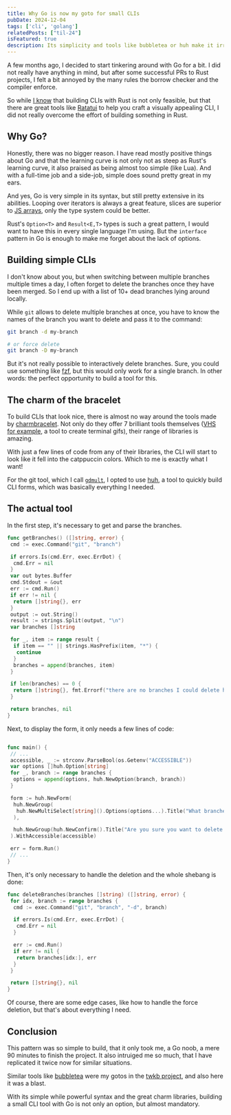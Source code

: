 ```yaml
---
title: Why Go is now my goto for small CLIs
pubDate: 2024-12-04
tags: ['cli', 'golang']
relatedPosts: ["til-24"]
isFeatured: true
description: Its simplicity and tools like bubbletea or huh make it irresistable to not use Go for small CLIs
---
```


A few months ago, I decided to start tinkering around with Go for a bit. I did not really have anything in mind, but after some successful PRs to Rust projects, I felt a bit annoyed by the many rules the borrow checker and the compiler enforce.

So while [I know](/posts/til-24) that building CLIs with Rust is not only feasible, but that there are great tools like [Ratatui](https://ratatui.rs) to help you craft a visually appealing CLI, I did not really overcome the effort of building something in Rust.

## Why Go?

Honestly, there was no bigger reason. I have read mostly positive things about Go and that the learning curve is not only not as steep as Rust's learning curve, it also praised as being almost too simple (like Lua). And with a full-time job and a side-job, simple does sound pretty great in my ears.

And yes, Go is very simple in its syntax, but still pretty extensive in its abilities. Looping over iterators is always a great feature, slices are superior to [JS arrays](/posts/til-2), only the type system could be better.

Rust's `Option<T>` and `Result<E,T>` types is such a great pattern, I would want to have this in every single language I'm using.
But the `interface` pattern in Go is enough to make me forget about the lack of options.

## Building simple CLIs

I don't know about you, but when switching between multiple branches multiple times a day, I often forget to delete the branches once they have been merged. So I end up with a list of 10+ dead branches lying around locally.

While `git` allows to delete multiple branches at once, you have to know the names of the branch you want to delete and pass it to the command:

```sh
git branch -d my-branch

# or force delete
git branch -D my-branch
```

But it's not really possible to interactively delete branches. Sure, you could use something like [fzf](/posts/til-28#fzf--fd--%EF%B8%8F), but this would only work for a single branch. In other words: the perfect opportunity to build a tool for this.

## The charm of the bracelet

To build CLIs that look nice, there is almost no way around the tools made by [charmbracelet](https://charm.sh). Not only do they offer 7 brilliant tools themselves ([VHS for example](https://github.com/charmbracelet/vhs), a tool to create terminal gifs), their range of libraries is amazing.

With just a few lines of code from any of their libraries, the CLI will start to look like it fell into the catppuccin colors. Which to me is exactly what I want!

For the git tool, which I call [`gdmult`](https://github.com/DerTimonius/gdmult), I opted to use [huh](https://github.com/charmbracelet/vhs), a tool to quickly build CLI forms, which was basically everything I needed.

## The actual tool

In the first step, it's necessary to get and parse the branches.

```go
func getBranches() ([]string, error) {
 cmd := exec.Command("git", "branch")

 if errors.Is(cmd.Err, exec.ErrDot) {
  cmd.Err = nil
 }
 var out bytes.Buffer
 cmd.Stdout = &out
 err := cmd.Run()
 if err != nil {
  return []string{}, err
 }
 output := out.String()
 result := strings.Split(output, "\n")
 var branches []string

 for _, item := range result {
  if item == "" || strings.HasPrefix(item, "*") {
   continue
  }
  branches = append(branches, item)
 }

 if len(branches) == 0 {
  return []string{}, fmt.Errorf("there are no branches I could delete here")
 }

 return branches, nil
}
```

Next, to display the form, it only needs a few lines of code:

```go

func main() {
 // ...
 accessible, _ := strconv.ParseBool(os.Getenv("ACCESSIBLE"))
 var options []huh.Option[string]
 for _, branch := range branches {
  options = append(options, huh.NewOption(branch, branch))
 }

 form := huh.NewForm(
  huh.NewGroup(
   huh.NewMultiSelect[string]().Options(options...).Title("What branches do you want to delete?").Value(&selectedBranches),
  ),

  huh.NewGroup(huh.NewConfirm().Title("Are you sure you want to delete the selected branches?").Affirmative("Yes").Negative("No").Value(&confirmed)),
 ).WithAccessible(accessible)

 err = form.Run()
 // ...
}
```

Then, it's only necessary to handle the deletion and the whole shebang is done:

```go
func deleteBranches(branches []string) ([]string, error) {
 for idx, branch := range branches {
  cmd := exec.Command("git", "branch", "-d", branch)

  if errors.Is(cmd.Err, exec.ErrDot) {
   cmd.Err = nil
  }

  err := cmd.Run()
  if err != nil {
   return branches[idx:], err
  }
 }

 return []string{}, nil
}
```

Of course, there are some edge cases, like how to handle the force deletion, but that's about everything I need.

## Conclusion

This pattern was so simple to build, that it only took me, a Go noob, a mere 90 minutes to finish the project. It also intruiged me so much, that I have replicated it twice now for similar situations.

Similar tools like [bubbletea](https://github.com/charmbracelet/bubbletea) were my gotos in the [twkb project](https://github.com/DerTimonius/twkb), and also here it was a blast.

With its simple while powerful syntax and the great charm libraries, building a small CLI tool with Go is not only an option, but almost mandatory.

